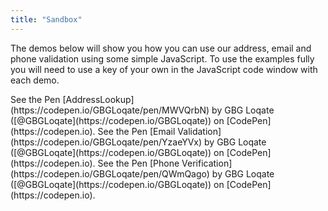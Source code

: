 ```yaml
---
title: "Sandbox"
---
```


The demos below will show you how you can use our address, email and phone
validation using some simple JavaScript. To use the examples fully you will need
to use a key of your own in the JavaScript code window with each demo.

<CardGroup>
  <Card
  icon="book"
  title="Address capture"
  > 
    See the Pen [AddressLookup](https://codepen.io/GBGLoqate/pen/MWVQrbN) by GBG Loqate ([@GBGLoqate](https://codepen.io/GBGLoqate)) on [CodePen](https://codepen.io).
</Card>

<Card icon="book" title="Email verification">
  See the Pen [Email Validation](https://codepen.io/GBGLoqate/pen/YzaeYVx) by
  GBG Loqate ([@GBGLoqate](https://codepen.io/GBGLoqate)) on
  [CodePen](https://codepen.io).
</Card>
<Card icon="book" title="Phone verification">
  See the Pen [Phone Verification](https://codepen.io/GBGLoqate/pen/QWmQago) by
  GBG Loqate ([@GBGLoqate](https://codepen.io/GBGLoqate)) on
  [CodePen](https://codepen.io).
</Card>

</CardGroup>

